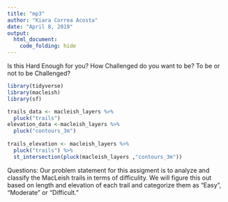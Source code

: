 ```yaml
---
title: "mp3"
author: "Kiara Correa Acosta"
date: "April 8, 2019"
output:
  html_document:
    code_folding: hide
---
```

Is this Hard Enough for you?
How Challenged do you want to be?
To be or not to be Challenged?

```r
library(tidyverse)
library(macleish)
library(sf)
```


```r
trails_data <- macleish_layers %>%
  pluck("trails") 
elevation_data <-macleish_layers %>%
  pluck("contours_3m") 
  
trails_elevation <- macleish_layers %>%
  pluck("trails") %>%
  st_intersection(pluck(macleish_layers ,"contours_3m"))
```


Questions:
Our problem statement for this assigment is to analyze and classify the MacLeish trails in terms of difficulity. We will figure this out based on length and elevation of each trail and categorize them as "Easy", "Moderate" or "Difficult."
